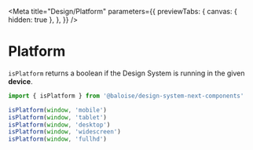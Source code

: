 
<Meta
  title="Design/Platform"
  parameters={{
    previewTabs: {
      canvas: { hidden: true },
    },
  }}
/>

# Platform

`isPlatform` returns a boolean if the Design System is running in the given **device**.

```typescript
import { isPlatform } from '@baloise/design-system-next-components'

isPlatform(window, 'mobile')
isPlatform(window, 'tablet')
isPlatform(window, 'desktop')
isPlatform(window, 'widescreen')
isPlatform(window, 'fullhd')
```

<bal-doc-github link="/stories/design/05-breakpoints.docs.mdx"></bal-doc-github>
